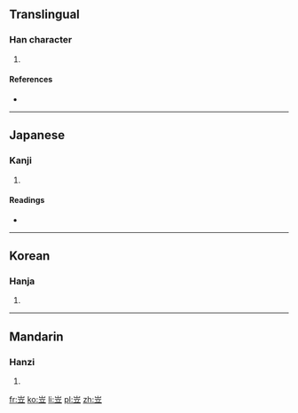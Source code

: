 ==Translingual==

===Han character===
{{Han char|rn=46|rad=山|as=05|sn=8|four=2210<sub>8</sub>|canj=山卜廿 (UYT)|ids=⿱[[山]][[立]]}}

# {{defn|Han|sort=山05}}

====References====
* {{Han ref|kx=0309.110|dkj=07977|dj=0609.070|hdz=10768.120|uh=5CA6|ud=23718|bh=CC6C|bd=52332}}

----

==Japanese==

===Kanji===
{{ja-kanji|grade=|rs=山05}}

# {{defn|lang=ja|sort=山05}}

====Readings====
* {{ja-readings|on=[[りゅう]] (ryū)|kun=}}

----

==Korean==

===Hanja===
{{ko-hanja|hangeul=립|rv=rip|mr=rip}}

# {{defn|lang=ko|sort=山05}}

----

==Mandarin==

===Hanzi===
{{cmn-hanzi|pin=[[lì]] ([[li4]]), [[jǔ]] ([[ju3]])|wg=li<sup>4</sup>, chü<sup>3</sup>}}

# {{defn|lang=cmn|sort=山05}}

[[fr:岦]]
[[ko:岦]]
[[li:岦]]
[[pl:岦]]
[[zh:岦]]
